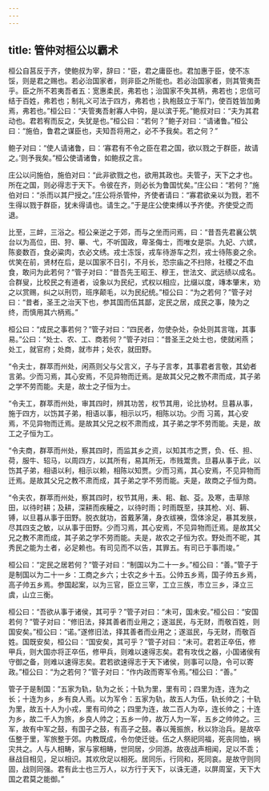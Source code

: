 ```yaml
---
---
---
```

title: 管仲对桓公以霸术
---


桓公自莒反于齐，使鲍叔为宰，辞曰：“臣，君之庸臣也。君加惠于臣，使不冻馁，则是君之赐也。若必治国家者，则非臣之所能也。若必治国家者，则其管夷吾乎。臣之所不若夷吾者五：宽惠柔民，弗若也；治国家不失其柄，弗若也；忠信可结于百姓，弗若也；制礼义可法于四方，弗若也；执枹鼓立于军门，使百姓皆加勇焉，弗若也。”桓公曰：“夫管夷吾射寡人中钩，是以滨于死。”鲍叔对曰：“夫为其君动也。君若宥而反之，失犹是也。”桓公曰：“若何？”鲍子对曰：“请诸鲁。”桓公曰：“施伯，鲁君之谋臣也，夫知吾将用之，必不予我矣。若之何？”

鲍子对曰：“使人请诸鲁，曰：‘寡君有不令之臣在君之国，欲以戮之于群臣，故请之。’则予我矣。”桓公使请诸鲁，如鲍叔之言。

庄公以问施伯，施伯对曰：“此非欲戮之也，欲用其政也。夫管子，天下之才也。所在之国，则必得志于天下。令彼在齐，则必长为鲁国忧矣。”庄公曰：“若何？”施伯对曰：“杀而以其尸授之。”庄公将杀管仲，齐使者请曰：“寡君欲亲以为戮，若不生得以戮于群臣，犹未得请也。请生之。”于是庄公使束缚以予齐使。齐使受之而退。

比至，三衅，三浴之。桓公亲逆之于郊，而与之坐而问焉，曰：“昔吾先君襄公筑台以为高位，田、狩、罼、弋，不听国政，卑圣侮士，而唯女是崇。九妃、六嫔，陈妾数百，食必粱肉，衣必文绣。戎士冻馁，戎车待游车之烈，戎士待陈妾之余。优笑在前，贤材在后，是以国家不日引，不月长，恐宗庙之不扫除，社稷之不血食，敢问为此若何？”管子对曰：“昔吾先王昭王、穆王，世法文、武远绩以成名。合群叟，比校民之有道者，设象以为民纪，式权以相应，比缀以度，竱本肇末，劝之以赏赐，纠之以刑罚，班序颠毛，以为民纪统。”桓公曰：“为之若何？”管子对曰：“昔者，圣王之治天下也，参其国而伍其鄙，定民之居，成民之事，陵为之终，而慎用其六柄焉。”

桓公曰：“成民之事若何？”管子对曰：“四民者，勿使杂处，杂处则其言哤，其事易。”公曰：“处士、农、工、商若何？”管子对曰：“昔圣王之处士也，使就闲燕；处工，就官府；处商，就市井；处农，就田野。

“令夫士，群萃而州处，闲燕则父与父言义，子与子言孝，其事君者言敬，其幼者言弟。少而习焉，其心安焉，不见异物而迁焉。是故其父兄之教不肃而成，其子弟之学不劳而能。夫是，故士之子恒为士。

“令夫工，群萃而州处，审其四时，辨其功苦，权节其用，论比协材。旦暮从事，施于四方，以饬其子弟，相语以事，相示以巧，相陈以功。少而 习蔫，其心安焉，不见异物而迁焉。是故其父兄之权不肃而成，其子弟之学不劳而能。夫是，故工之子恒为工。

“令夫商，群萃而州处，察其四时，而监其乡之资，以知其市之贾，负、任、担、荷，服牛、轺马，以周四方，以其所有，易其所无，市贱鬻贵。旦暮从事于此，以饬其子弟，相语以利，相示以赖，相陈以知贾。少而习焉，其心安焉，不见异物而迁焉。是故其父兄之教不肃而成，其子弟之学不劳而能。夫是，故商之子恒为商。

“令夫农，群萃而州处，察其四时，权节其用，耒、耜、耞、芟。及寒，击草除田，以待时耕；及耕，深耕而疾耰之，以待时雨；时雨既至，挟其枪、刈、耨、镈，以旦暮从事于田野。脱衣就功，首戴茅蒲，身衣祓襫，霑体涂足，暴其发肤，尽其四支之敏，以从事于田野。少而习焉，其心安焉，不见异物而迁焉。是故其父兄之教不肃而成，其子弟之学不劳而能。夫是，故农之子恒为农。野处而不昵，其秀民之能为土者，必足赖也。有司见而不以告，其罪五。有司已于事而竣。”

桓公曰：“定民之居若何？”管子对曰：“制国以为二十一乡。”桓公曰：“善。”管子于是制国以为二十一乡：工商之乡六；士农之乡十五。公帅五乡焉，国子帅五乡焉，高子帅五乡焉。参国起案，以为三官，臣立三宰，工立三族，市立三乡，泽立三虞，山立三衡。

桓公曰：“吾欲从事于诸侯，其可乎？”管子对曰：“未可，国未安。”桓公曰：“安国若何？”管子对曰：“修旧法，择其善者而业用之；遂滋民，与无财，而敬百姓，则国安矣。”桓公曰：“诺。”遂修旧法，择其善者而业用之；遂滋民，与无财，而敬百姓。国既安矣，桓公曰：“国安矣，其可乎？”管子对曰：“未可。君若正卒伍，修甲兵，则大国亦将正卒伍，修甲兵，则难以速得志矣。君有攻伐之器，小国诸侯有守御之备，则难以速得志矣。君若欲速得志于天下诸侯，则事可以隐，令可以寄政。”桓公曰：“为之若何？”管子对曰：“作内政而寄军令焉。”桓公曰：“善。”

管子于是制国：“五家为轨，轨为之长；十轨为里，里有司；四里为连，连为之长；十连为乡，乡有良人焉。以为军令：五家为轨，故五人为伍，轨长帅之；十轨为里，故五十人为小戎，里有司帅之；四里为连，故二百人为卒，连长帅之；十连为乡，故二千人为旅，乡良人帅之；五乡一帅，故万人为一军，五乡之帅帅之。三军，故有中军之鼓，有国子之鼓，有高子之鼓。春以蒐振旅，秋以狝治兵。是故卒伍整于里，军旅整于郊。内教既成，令勿使迁徙。伍之人祭祀同福，死丧同恤，祸灾共之。人与人相畴，家与家相畴，世同居，少同游。故夜战声相闻，足以不乖；昼战目相见，足以相识。其欢欣足以相死。居同乐，行同和，死同哀。是故守则同固，战则同强。君有此士也三万人，以方行于天下，以诛无道，以屏周室，天下大国之君莫之能御。”

